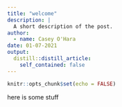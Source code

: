 ```yaml
---
title: "welcome"
description: |
  A short description of the post.
author:
  - name: Casey O'Hara
date: 01-07-2021
output:
  distill::distill_article:
    self_contained: false
---
```



```r
knitr::opts_chunk$set(echo = FALSE)
```

here is some stuff

